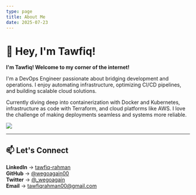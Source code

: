 ```yaml
---
type: page
title: About Me
date: 2025-07-23
---
```


# 👋 Hey, I'm Tawfiq!

**I'm Tawfiq! Welcome to my corner of the internet!**

I'm a DevOps Engineer passionate about bridging development and operations. I enjoy automating infrastructure, optimizing CI/CD pipelines, and building scalable cloud solutions.

Currently diving deep into containerization with Docker and Kubernetes, infrastructure as code with Terraform, and cloud platforms like AWS. I love the challenge of making deployments seamless and systems more reliable.

<img src="https://skillicons.dev/icons?i=git,github,bash,linux,aws,terraform,docker,kubernetes,python,vscode" />

---

## 📫 Let's Connect

**LinkedIn** → [tawfiq-rahman](https://www.linkedin.com/in/tawfiq-a-379746198/)\
**GitHub** → [@wegoagain00](https://github.com/wegoagain00)\
**Twitter** → [@\_wegoagain](https://x.com/_wegoagain)\
**Email** → tawfiqrahman00@gmail.com
